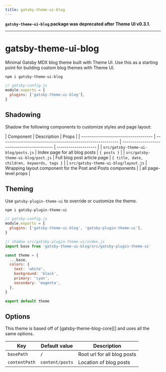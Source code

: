 ```yaml
---
title: gatsby-theme-ui-blog
---
```


<strong>

`gatsby-theme-ui-blog` package was deprecated after Theme UI v0.3.1.

</strong>

---

# gatsby-theme-ui-blog

Minimal Gatsby MDX blog theme built with Theme UI. Use this as a starting point
for building custom blog themes with Theme UI.

```sh
npm i gatsby-theme-ui-blog
```

```js
// gatsby-config.js
module.exports = {
  plugins: ['gatsby-theme-ui-blog'],
}
```

## Shadowing

Shadow the following components to customize styles and page layout:

| Component                            | Description                                                 | Props                                       |
| ------------------------------------ | ----------------------------------------------------------- | ------------------------------------------- | -------------------- |
| `src/gatsby-theme-ui-blog/posts.js`  | Index page for all blog posts                               | `{ posts }`                                 |
| `src/gatsby-theme-ui-blog/post.js`   | Full blog post article page                                 | `{ title, date, children, keywords, tags }` |
| `src/gatsby-theme-ui-blog/layout.js` | Wrapping layout component for the Post and Posts components |                                             | all page-level props |

## Theming

Use `gatsby-plugin-theme-ui` to override or customize the theme.

```sh
npm i gatsby-plugin-theme-ui
```

```js
// gatsby-config.js
module.exports = {
  plugins: ['gatsby-theme-ui-blog', 'gatsby-plugin-theme-ui'],
}
```

```js
// shadow src/gatsby-plugin-theme-ui/index.js
import base from 'gatsby-theme-ui-blog/src/gatsby-plugin-theme-ui'

const theme = {
  ...base,
  colors: {
    text: 'white',
    background: 'black',
    primary: 'cyan',
    secondary: 'magenta',
  },
}

export default theme
```

## Options

This theme is based off of [gatsby-theme-blog-core][] and uses all the same
options.

| Key           | Default value    | Description                                                                                               |
| ------------- | ---------------- | --------------------------------------------------------------------------------------------------------- |
| `basePath`    | `/`              | Root url for all blog posts                                                                               |
| `contentPath` | `content/posts`  | Location of blog posts                                                                                    